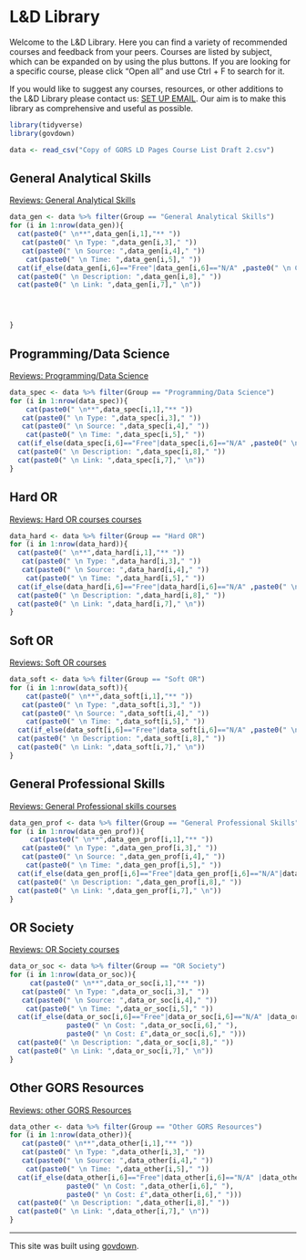 # L&D Library

Welcome to the L&D Library. Here you can find a variety of recommended courses and feedback from your peers. Courses are listed by subject, which can be expanded on by using the plus buttons. If you are looking for a specific course, please click "Open all" and use Ctrl + F to search for it.

If you would like to suggest any courses, resources, or other additions to the L&D Library please contact us: [SET UP EMAIL](). Our aim is to make this library as comprehensive and useful as possible.

```r
library(tidyverse)
library(govdown)

data <- read_csv("Copy of GORS LD Pages Course List Draft 2.csv")
```

::: {.accordion}
## General Analytical Skills
[Reviews: General Analytical Skills](https://airtable.com/shrVIHzn0GHqLIZAD/tblZfSMRzaGsSuODU?filter_Group=General%20Analytical%20Skills) 

```r


data_gen <- data %>% filter(Group == "General Analytical Skills") 
for (i in 1:nrow(data_gen)){
  cat(paste0(" \n**",data_gen[i,1],"** "))
   cat(paste0(" \n Type: ",data_gen[i,3]," "))
   cat(paste0(" \n Source: ",data_gen[i,4]," "))
    cat(paste0(" \n Time: ",data_gen[i,5]," "))
  cat(if_else(data_gen[i,6]=="Free"|data_gen[i,6]=="N/A" ,paste0(" \n Cost: ",data_gen[i,6]," "), paste0(" \n Cost: £",data_gen[i,6]," ")))
  cat(paste0(" \n Description: ",data_gen[i,8]," "))
  cat(paste0(" \n Link: ",data_gen[i,7]," \n"))




}
```



## Programming/Data Science
[Reviews: Programming/Data Science](https://airtable.com/shrVIHzn0GHqLIZAD/tblZfSMRzaGsSuODU?filter_Group=Programming/Data%20Science) 

```r
data_spec <- data %>% filter(Group == "Programming/Data Science") 
for (i in 1:nrow(data_spec)){
    cat(paste0(" \n**",data_spec[i,1],"** "))
   cat(paste0(" \n Type: ",data_spec[i,3]," "))
   cat(paste0(" \n Source: ",data_spec[i,4]," "))
    cat(paste0(" \n Time: ",data_spec[i,5]," "))
  cat(if_else(data_spec[i,6]=="Free"|data_spec[i,6]=="N/A" ,paste0(" \n Cost: ",data_spec[i,6]," "), paste0(" \n Cost: £",data_spec[i,6]," ")))
  cat(paste0(" \n Description: ",data_spec[i,8]," "))
  cat(paste0(" \n Link: ",data_spec[i,7]," \n"))
}


```


## Hard OR
[Reviews: Hard OR courses courses](https://airtable.com/shrVIHzn0GHqLIZAD/tblZfSMRzaGsSuODU?filter_Group=Hard%20OR) 
```r
data_hard <- data %>% filter(Group == "Hard OR") 
for (i in 1:nrow(data_hard)){
  cat(paste0(" \n**",data_hard[i,1],"** "))
   cat(paste0(" \n Type: ",data_hard[i,3]," "))
   cat(paste0(" \n Source: ",data_hard[i,4]," "))
    cat(paste0(" \n Time: ",data_hard[i,5]," "))
  cat(if_else(data_hard[i,6]=="Free"|data_hard[i,6]=="N/A" ,paste0(" \n Cost: ",data_hard[i,6]," "), paste0(" \n Cost: £",data_hard[i,6]," ")))
  cat(paste0(" \n Description: ",data_hard[i,8]," "))
  cat(paste0(" \n Link: ",data_hard[i,7]," \n"))
}


```


## Soft OR
[Reviews: Soft OR courses](https://airtable.com/shrVIHzn0GHqLIZAD/tblZfSMRzaGsSuODU?filter_Group=Soft%20OR) 

```r
data_soft <- data %>% filter(Group == "Soft OR") 
for (i in 1:nrow(data_soft)){
    cat(paste0(" \n**",data_soft[i,1],"** "))
   cat(paste0(" \n Type: ",data_soft[i,3]," "))
   cat(paste0(" \n Source: ",data_soft[i,4]," "))
    cat(paste0(" \n Time: ",data_soft[i,5]," "))
  cat(if_else(data_soft[i,6]=="Free"|data_soft[i,6]=="N/A" ,paste0(" \n Cost: ",data_soft[i,6]," "), paste0(" \n Cost: £",data_soft[i,6]," ")))
  cat(paste0(" \n Description: ",data_soft[i,8]," "))
  cat(paste0(" \n Link: ",data_soft[i,7]," \n"))
}

```


## General Professional Skills
[Reviews: General Professional skills courses](https://airtable.com/shrVIHzn0GHqLIZAD/tblZfSMRzaGsSuODU?filter_Group=General%20Professional%20Skills) 

```r
data_gen_prof <- data %>% filter(Group == "General Professional Skills") 
for (i in 1:nrow(data_gen_prof)){
     cat(paste0(" \n**",data_gen_prof[i,1],"** "))
   cat(paste0(" \n Type: ",data_gen_prof[i,3]," "))
   cat(paste0(" \n Source: ",data_gen_prof[i,4]," "))
    cat(paste0(" \n Time: ",data_gen_prof[i,5]," "))
  cat(if_else(data_gen_prof[i,6]=="Free"|data_gen_prof[i,6]=="N/A"|data_gen_prof[i,6]=="See CSL" ,paste0(" \n Cost: ",data_gen_prof[i,6]," "), paste0(" \n Cost: £",data_gen_prof[i,6]," ")))
  cat(paste0(" \n Description: ",data_gen_prof[i,8]," "))
  cat(paste0(" \n Link: ",data_gen_prof[i,7]," \n"))
}


```


## OR Society
[Reviews: OR Society courses](https://airtable.com/shrVIHzn0GHqLIZAD/tblZfSMRzaGsSuODU?filter_Group=OR%20Society) 


```r
data_or_soc <- data %>% filter(Group == "OR Society") 
for (i in 1:nrow(data_or_soc)){
     cat(paste0(" \n**",data_or_soc[i,1],"** "))
   cat(paste0(" \n Type: ",data_or_soc[i,3]," "))
   cat(paste0(" \n Source: ",data_or_soc[i,4]," "))
    cat(paste0(" \n Time: ",data_or_soc[i,5]," "))
  cat(if_else(data_or_soc[i,6]=="Free"|data_or_soc[i,6]=="N/A" |data_or_soc[i,6]=="See OR Society" ,
              paste0(" \n Cost: ",data_or_soc[i,6]," "), 
              paste0(" \n Cost: £",data_or_soc[i,6]," ")))
  cat(paste0(" \n Description: ",data_or_soc[i,8]," "))
  cat(paste0(" \n Link: ",data_or_soc[i,7]," \n"))
}


```

## Other GORS Resources
[Reviews: other GORS Resources](https://airtable.com/shrVIHzn0GHqLIZAD/tblZfSMRzaGsSuODU?filter_Group=Other%20GORS%20Resources) 
```r
data_other <- data %>% filter(Group == "Other GORS Resources") 
for (i in 1:nrow(data_other)){
   cat(paste0(" \n**",data_other[i,1],"** "))
   cat(paste0(" \n Type: ",data_other[i,3]," "))
   cat(paste0(" \n Source: ",data_other[i,4]," "))
    cat(paste0(" \n Time: ",data_other[i,5]," "))
  cat(if_else(data_other[i,6]=="Free"|data_other[i,6]=="N/A" |data_other[i,6]=="Refer to framework" ,
              paste0(" \n Cost: ",data_other[i,6]," "), 
              paste0(" \n Cost: £",data_other[i,6]," ")))
  cat(paste0(" \n Description: ",data_other[i,8]," "))
  cat(paste0(" \n Link: ",data_other[i,7]," \n"))
}


```

:::

---

::: {.small-para}
This site was built using [govdown](https://ukgovdatascience.github.io/govdown/).

:::
